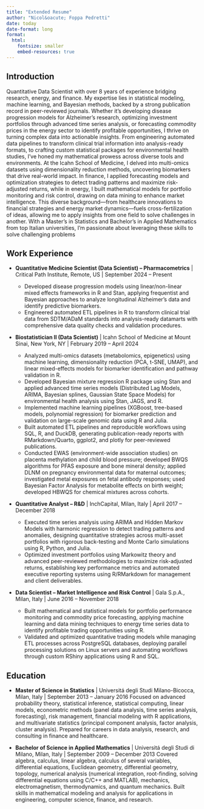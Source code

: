 ```yaml
---
title: "Extended Resume"
author: "Nicol&oacute; Foppa Pedretti"
date: today
date-format: long
format: 
  html:
    fontsize: smaller
    embed-resources: true
---
```


## Introduction

Quantitative Data Scientist with over 8 years of experience bridging research, energy, and finance. My expertise lies in statistical modeling, machine learning, and Bayesian methods, backed by a strong publication record in peer-reviewed journals. Whether it's developing disease progression models for Alzheimer's research, optimizing investment portfolios through advanced time series analysis, or forecasting commodity prices in the energy sector to identify profitable opportunities, I thrive on turning complex data into actionable insights. From engineering automated data pipelines to transform clinical trial information into analysis-ready formats, to crafting custom statistical packages for environmental health studies, I've honed my mathematical prowess across diverse tools and environments. At the Icahn School of Medicine, I delved into multi-omics datasets using dimensionality reduction methods, uncovering biomarkers that drive real-world impact. In finance, I applied forecasting models and optimization strategies to detect trading patterns and maximize risk-adjusted returns, while in energy, I built mathematical models for portfolio monitoring and risk control, drawing on data mining to enhance market intelligence. This diverse background—from healthcare innovations to financial strategies and energy market dynamics—fuels cross-fertilization of ideas, allowing me to apply insights from one field to solve challenges in another. With a Master's in Statistics and Bachelor's in Applied Mathematics from top Italian universities, I'm passionate about leveraging these skills to solve challenging problems

## Work Experience

- **Quantitative Medicine Scientist (Data Scientist) – Pharmacometrics** | Critical Path Institute, Remote, US | September 2024 – Present

  - Developed disease progression models using linear/non-linear mixed effects frameworks in R and Stan, applying frequentist and Bayesian approaches to analyze longitudinal Alzheimer’s data and identify predictive biomarkers.
  - Engineered automated ETL pipelines in R to transform clinical trial data from SDTM/ADaM standards into analysis-ready datamarts with comprehensive data quality checks and validation procedures.


- **Biostatistician II (Data Scientist)** | Icahn School of Medicine at Mount Sinai, New York, NY | February 2019 – April 2024

  - Analyzed multi-omics datasets (metabolomics, epigenetics) using machine learning, dimensionality reduction (PCA, t-SNE, UMAP), and linear mixed-effects models for biomarker identification and pathway validation in R.
  - Developed Bayesian mixture regression R package using Stan and applied advanced time series models (Distributed Lag Models, ARIMA, Bayesian splines, Gaussian State Space Models) for environmental health analysis using Stan, JAGS, and R.
  - Implemented machine learning pipelines (XGBoost, tree-based models, polynomial regression) for biomarker prediction and validation on large-scale genomic data using R and Julia.
  - Built automated ETL pipelines and reproducible workflows using SQL, R, and DuckDB, generating publication-ready reports with RMarkdown/Quarto, ggplot2, and plotly for peer-reviewed publications.
  - Conducted EWAS (environment-wide association studies) on placenta methylation and child blood pressure; developed BWQS algorithms for PFAS exposure and bone mineral density; applied DLNM on pregnancy environmental data for maternal outcomes; investigated metal exposures on fetal antibody responses; used Bayesian Factor Analysis for metabolite effects on birth weight; developed HBWQS for chemical mixtures across cohorts.


- **Quantitative Analyst – R&D** | InchCapital, Milan, Italy | April 2017 – December 2018

  - Executed time series analysis using ARIMA and Hidden Markov Models with harmonic regression to detect trading patterns and anomalies, designing quantitative strategies across multi-asset portfolios with rigorous back-testing and Monte Carlo simulations using R, Python, and Julia.
  - Optimized investment portfolios using Markowitz theory and advanced peer-reviewed methodologies to maximize risk-adjusted returns, establishing key performance metrics and automated executive reporting systems using R/RMarkdown for management and client deliverables.


- **Data Scientist – Market Intelligence and Risk Control** | Gala S.p.A., Milan, Italy | June 2016 – November 2018

  - Built mathematical and statistical models for portfolio performance monitoring and commodity price forecasting, applying machine learning and data mining techniques to energy time series data to identify profitable trading opportunities using R.
  - Validated and optimized quantitative trading models while managing ETL processes across PostgreSQL databases, deploying parallel processing solutions on Linux servers and automating workflows through custom RShiny applications using R and SQL.

## Education

- **Master of Science in Statistics** | Universit&aacute; degli Studi Milano-Bicocca, Milan, Italy | September 2013 – January 2016
Focused on advanced probability theory, statistical inference, statistical computing, linear models, econometric methods (panel data analysis, time series analysis, forecasting), risk management, financial modeling with R applications, and multivariate statistics (principal component analysis, factor analysis, cluster analysis). Prepared for careers in data analysis, research, and consulting in finance and healthcare.

- **Bachelor of Science in Applied Mathematics** | Universit&aacute; degli Studi di Milano, Milan, Italy | September 2009 – December 2013
Covered algebra, calculus, linear algebra, calculus of several variables, differential equations, Euclidean geometry, differential geometry, topology, numerical analysis (numerical integration, root-finding, solving differential equations using C/C++ and MATLAB), mechanics, electromagnetism, thermodynamics, and quantum mechanics. Built skills in mathematical modeling and analysis for applications in engineering, computer science, finance, and research.